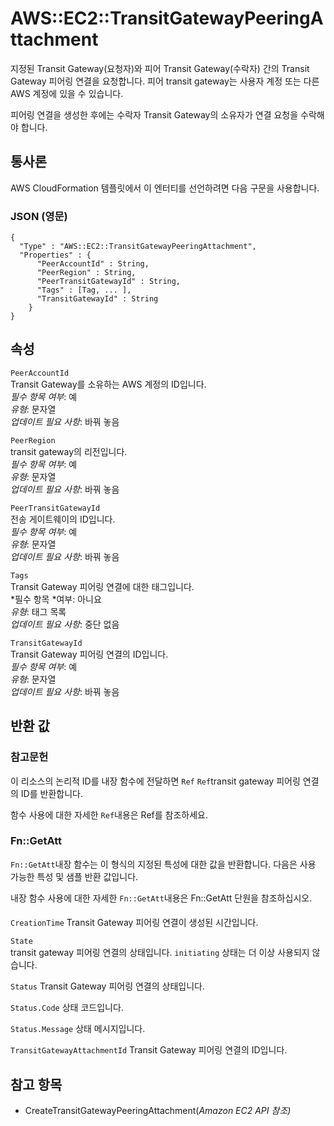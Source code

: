 # AWS::EC2::TransitGatewayPeeringAttachment

지정된 Transit Gateway(요청자)와 피어 Transit Gateway(수락자) 간의 Transit Gateway 피어링 연결을 요청합니다. 피어 transit gateway는 사용자 계정 또는 다른 AWS 계정에 있을 수 있습니다.

피어링 연결을 생성한 후에는 수락자 Transit Gateway의 소유자가 연결 요청을 수락해야 합니다.

## 통사론

AWS CloudFormation 템플릿에서 이 엔터티를 선언하려면 다음 구문을 사용합니다.

### JSON (영문)

```
{
  "Type" : "AWS::EC2::TransitGatewayPeeringAttachment",
  "Properties" : {
      "PeerAccountId" : String,
      "PeerRegion" : String,
      "PeerTransitGatewayId" : String,
      "Tags" : [Tag, ... ],
      "TransitGatewayId" : String
    }
}
```

## 속성

`PeerAccountId`  
Transit Gateway를 소유하는 AWS 계정의 ID입니다.  
_필수 항목 여부_: 예  
_유형_: 문자열  
_업데이트 필요 사항_: 바꿔 놓음

`PeerRegion`  
transit gateway의 리전입니다.  
_필수 항목 여부_: 예  
_유형_: 문자열  
_업데이트 필요 사항_: 바꿔 놓음

`PeerTransitGatewayId`  
전송 게이트웨이의 ID입니다.  
_필수 항목 여부_: 예  
_유형_: 문자열  
_업데이트 필요 사항_: 바꿔 놓음

`Tags`  
Transit Gateway 피어링 연결에 대한 태그입니다.  
*필수 항목 *여부: 아니요  
_유형_: 태그 목록  
_업데이트 필요 사항_: 중단 없음

`TransitGatewayId`  
Transit Gateway 피어링 연결의 ID입니다.  
_필수 항목 여부_: 예  
_유형_: 문자열  
_업데이트 필요 사항_: 바꿔 놓음

## 반환 값

### 참고문헌

이 리소스의 논리적 ID를 내장 함수에 전달하면 `Ref` `Ref`transit gateway 피어링 연결의 ID를 반환합니다.

함수 사용에 대한 자세한 `Ref`내용은 Ref를 참조하세요.

### Fn::GetAtt

`Fn::GetAtt`내장 함수는 이 형식의 지정된 특성에 대한 값을 반환합니다. 다음은 사용 가능한 특성 및 샘플 반환 값입니다.

내장 함수 사용에 대한 자세한 `Fn::GetAtt`내용은 Fn::GetAtt 단원을 참조하십시오.

####

`CreationTime` Transit Gateway 피어링 연결이 생성된 시간입니다.

`State`  
transit gateway 피어링 연결의 상태입니다. `initiating` 상태는 더 이상 사용되지 않습니다.

`Status` Transit Gateway 피어링 연결의 상태입니다.

`Status.Code` 상태 코드입니다.

`Status.Message` 상태 메시지입니다.

`TransitGatewayAttachmentId` Transit Gateway 피어링 연결의 ID입니다.

## 참고 항목

- CreateTransitGatewayPeeringAttachment(_Amazon EC2 API 참조)_
